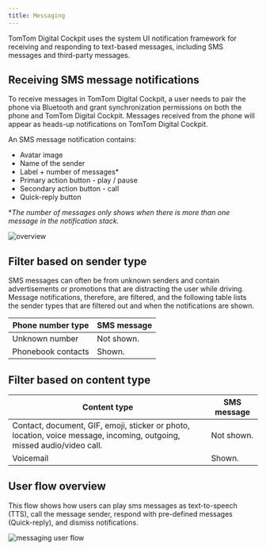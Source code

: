 ```yaml
---
title: Messaging
---
```


TomTom Digital Cockpit uses the system UI notification framework for receiving and responding to text-based messages, 
including SMS messages and third-party messages.

## Receiving SMS message notifications

To receive messages in TomTom Digital Cockpit, a user needs to pair the phone via Bluetooth and grant synchronization 
permissions on both the phone and TomTom Digital Cockpit. Messages received from the phone will appear as heads-up 
notifications on TomTom Digital Cockpit.

An SMS message notification contains:

- Avatar image
- Name of the sender
- Label + number of messages*
- Primary action button - play / pause
- Secondary action button - call
- Quick-reply button

**The number of messages only shows when there is more than one message in the notification stack.*

![overview](images/messaging/sms-notification.png)

## Filter based on sender type

SMS messages can often be from unknown senders and contain advertisements or promotions that are
distracting the user while driving. Message notifications, therefore, are filtered, and the
following table lists the sender types that are filtered out and when the notifications are shown.

| Phone number type | SMS message |
| ------------- | ------------- |
| Unknown number | Not shown. |
| Phonebook contacts | Shown. |

## Filter based on content type

| Content type | SMS message |
| ------------- | ------------- |
| Contact, document, GIF, emoji, sticker or photo, location, voice message, incoming, outgoing, missed audio/video call. | Not shown. |
| Voicemail | Shown. |

## User flow overview

This flow shows how users can play sms messages as text-to-speech (TTS), call the message sender, respond with 
pre-defined messages (Quick-reply), and dismiss notifications.

![messaging user flow](images/communication-messaging-user-flow.png)
